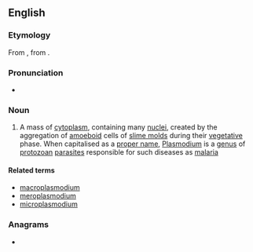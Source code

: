 {{also|Plasmodium}}
==English==
{{wikipedia}}

===Etymology===
From {{der|en|de|Plasmodium}}, from {{der|en|la|plasma}}.

===Pronunciation===
* {{a|UK}} {{IPA|en|/plazˈməʊdɪəm/}}

===Noun===
{{en-noun|plasmodia|s}}

# {{lb|en|biology}} A mass of [[cytoplasm]], containing many [[nucleus|nuclei]], created by the aggregation of [[amoeboid]] cells of [[slime mold]]s during their [[vegetative]] phase. When capitalised as a [[proper name]], [[Plasmodium]] is a [[genus]] of [[protozoan]] [[parasite]]s responsible for such diseases as [[malaria]]

====Related terms====
* [[macroplasmodium]]
* [[meroplasmodium]]
* [[microplasmodium]]

===Anagrams===
* {{anagrams|en|a=adilmmopsu|sodium lamp}}